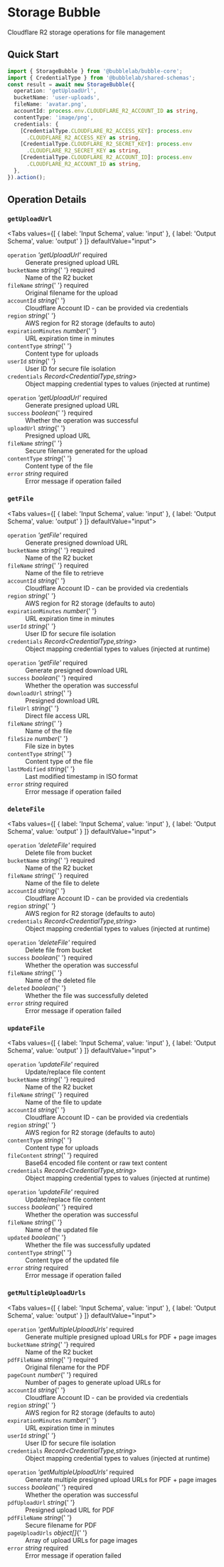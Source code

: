 # Storage Bubble

Cloudflare R2 storage operations for file management


## Quick Start

```typescript
import { StorageBubble } from '@bubblelab/bubble-core';
import { CredentialType } from '@bubblelab/shared-schemas';
const result = await new StorageBubble({
  operation: 'getUploadUrl',
  bucketName: 'user-uploads',
  fileName: 'avatar.png',
  accountId: process.env.CLOUDFLARE_R2_ACCOUNT_ID as string,
  contentType: 'image/png',
  credentials: {
    [CredentialType.CLOUDFLARE_R2_ACCESS_KEY]: process.env
      .CLOUDFLARE_R2_ACCESS_KEY as string,
    [CredentialType.CLOUDFLARE_R2_SECRET_KEY]: process.env
      .CLOUDFLARE_R2_SECRET_KEY as string,
    [CredentialType.CLOUDFLARE_R2_ACCOUNT_ID]: process.env
      .CLOUDFLARE_R2_ACCOUNT_ID as string,
  },
}).action();
```

## Operation Details

### `getUploadUrl`

<Tabs values={[
  { label: 'Input Schema', value: 'input' },
  { label: 'Output Schema', value: 'output' }
]} defaultValue="input">
  <TabItem value="input">

<div className="schema-card">
<dl>
  <dt><code>operation</code> <em>'getUploadUrl'</em> <span style={{color:'#d32f2f',fontWeight:600}}>required</span></dt>
  <dd>Generate presigned upload URL</dd>

<dt>
  <code>bucketName</code> <em>string</em>{' '}
  <span style={{ color: '#d32f2f', fontWeight: 600 }}>required</span>
</dt>
<dd>Name of the R2 bucket</dd>

<dt>
  <code>fileName</code> <em>string</em>{' '}
  <span style={{ color: '#d32f2f', fontWeight: 600 }}>required</span>
</dt>
<dd>Original filename for the upload</dd>

<dt>
  <code>accountId</code> <em>string</em>{' '}
</dt>
<dd>Cloudflare Account ID - can be provided via credentials</dd>

<dt>
  <code>region</code> <em>string</em>{' '}
</dt>
<dd>AWS region for R2 storage (defaults to auto)</dd>

<dt>
  <code>expirationMinutes</code> <em>number</em>{' '}
</dt>
<dd>URL expiration time in minutes</dd>

<dt>
  <code>contentType</code> <em>string</em>{' '}
</dt>
<dd>Content type for uploads</dd>

<dt>
  <code>userId</code> <em>string</em>{' '}
</dt>
<dd>User ID for secure file isolation</dd>

  <dt><code>credentials</code> <em>Record&lt;CredentialType,string&gt;</em> </dt>
  <dd>Object mapping credential types to values (injected at runtime)</dd>
</dl>

</div>

  </TabItem>
  <TabItem value="output">

<div className="schema-card">
<dl>
  <dt><code>operation</code> <em>'getUploadUrl'</em> <span style={{color:'#d32f2f',fontWeight:600}}>required</span></dt>
  <dd>Generate presigned upload URL</dd>

<dt>
  <code>success</code> <em>boolean</em>{' '}
  <span style={{ color: '#d32f2f', fontWeight: 600 }}>required</span>
</dt>
<dd>Whether the operation was successful</dd>

<dt>
  <code>uploadUrl</code> <em>string</em>{' '}
</dt>
<dd>Presigned upload URL</dd>

<dt>
  <code>fileName</code> <em>string</em>{' '}
</dt>
<dd>Secure filename generated for the upload</dd>

<dt>
  <code>contentType</code> <em>string</em>{' '}
</dt>
<dd>Content type of the file</dd>

  <dt><code>error</code> <em>string</em> <span style={{color:'#d32f2f',fontWeight:600}}>required</span></dt>
  <dd>Error message if operation failed</dd>
</dl>

</div>

  </TabItem>
</Tabs>

### `getFile`

<Tabs values={[
  { label: 'Input Schema', value: 'input' },
  { label: 'Output Schema', value: 'output' }
]} defaultValue="input">
  <TabItem value="input">

<div className="schema-card">
<dl>
  <dt><code>operation</code> <em>'getFile'</em> <span style={{color:'#d32f2f',fontWeight:600}}>required</span></dt>
  <dd>Generate presigned download URL</dd>

<dt>
  <code>bucketName</code> <em>string</em>{' '}
  <span style={{ color: '#d32f2f', fontWeight: 600 }}>required</span>
</dt>
<dd>Name of the R2 bucket</dd>

<dt>
  <code>fileName</code> <em>string</em>{' '}
  <span style={{ color: '#d32f2f', fontWeight: 600 }}>required</span>
</dt>
<dd>Name of the file to retrieve</dd>

<dt>
  <code>accountId</code> <em>string</em>{' '}
</dt>
<dd>Cloudflare Account ID - can be provided via credentials</dd>

<dt>
  <code>region</code> <em>string</em>{' '}
</dt>
<dd>AWS region for R2 storage (defaults to auto)</dd>

<dt>
  <code>expirationMinutes</code> <em>number</em>{' '}
</dt>
<dd>URL expiration time in minutes</dd>

<dt>
  <code>userId</code> <em>string</em>{' '}
</dt>
<dd>User ID for secure file isolation</dd>

  <dt><code>credentials</code> <em>Record&lt;CredentialType,string&gt;</em> </dt>
  <dd>Object mapping credential types to values (injected at runtime)</dd>
</dl>

</div>

  </TabItem>
  <TabItem value="output">

<div className="schema-card">
<dl>
  <dt><code>operation</code> <em>'getFile'</em> <span style={{color:'#d32f2f',fontWeight:600}}>required</span></dt>
  <dd>Generate presigned download URL</dd>

<dt>
  <code>success</code> <em>boolean</em>{' '}
  <span style={{ color: '#d32f2f', fontWeight: 600 }}>required</span>
</dt>
<dd>Whether the operation was successful</dd>

<dt>
  <code>downloadUrl</code> <em>string</em>{' '}
</dt>
<dd>Presigned download URL</dd>

<dt>
  <code>fileUrl</code> <em>string</em>{' '}
</dt>
<dd>Direct file access URL</dd>

<dt>
  <code>fileName</code> <em>string</em>{' '}
</dt>
<dd>Name of the file</dd>

<dt>
  <code>fileSize</code> <em>number</em>{' '}
</dt>
<dd>File size in bytes</dd>

<dt>
  <code>contentType</code> <em>string</em>{' '}
</dt>
<dd>Content type of the file</dd>

<dt>
  <code>lastModified</code> <em>string</em>{' '}
</dt>
<dd>Last modified timestamp in ISO format</dd>

  <dt><code>error</code> <em>string</em> <span style={{color:'#d32f2f',fontWeight:600}}>required</span></dt>
  <dd>Error message if operation failed</dd>
</dl>

</div>

  </TabItem>
</Tabs>

### `deleteFile`

<Tabs values={[
  { label: 'Input Schema', value: 'input' },
  { label: 'Output Schema', value: 'output' }
]} defaultValue="input">
  <TabItem value="input">

<div className="schema-card">
<dl>
  <dt><code>operation</code> <em>'deleteFile'</em> <span style={{color:'#d32f2f',fontWeight:600}}>required</span></dt>
  <dd>Delete file from bucket</dd>

<dt>
  <code>bucketName</code> <em>string</em>{' '}
  <span style={{ color: '#d32f2f', fontWeight: 600 }}>required</span>
</dt>
<dd>Name of the R2 bucket</dd>

<dt>
  <code>fileName</code> <em>string</em>{' '}
  <span style={{ color: '#d32f2f', fontWeight: 600 }}>required</span>
</dt>
<dd>Name of the file to delete</dd>

<dt>
  <code>accountId</code> <em>string</em>{' '}
</dt>
<dd>Cloudflare Account ID - can be provided via credentials</dd>

<dt>
  <code>region</code> <em>string</em>{' '}
</dt>
<dd>AWS region for R2 storage (defaults to auto)</dd>

  <dt><code>credentials</code> <em>Record&lt;CredentialType,string&gt;</em> </dt>
  <dd>Object mapping credential types to values (injected at runtime)</dd>
</dl>

</div>

  </TabItem>
  <TabItem value="output">

<div className="schema-card">
<dl>
  <dt><code>operation</code> <em>'deleteFile'</em> <span style={{color:'#d32f2f',fontWeight:600}}>required</span></dt>
  <dd>Delete file from bucket</dd>

<dt>
  <code>success</code> <em>boolean</em>{' '}
  <span style={{ color: '#d32f2f', fontWeight: 600 }}>required</span>
</dt>
<dd>Whether the operation was successful</dd>

<dt>
  <code>fileName</code> <em>string</em>{' '}
</dt>
<dd>Name of the deleted file</dd>

<dt>
  <code>deleted</code> <em>boolean</em>{' '}
</dt>
<dd>Whether the file was successfully deleted</dd>

  <dt><code>error</code> <em>string</em> <span style={{color:'#d32f2f',fontWeight:600}}>required</span></dt>
  <dd>Error message if operation failed</dd>
</dl>

</div>

  </TabItem>
</Tabs>

### `updateFile`

<Tabs values={[
  { label: 'Input Schema', value: 'input' },
  { label: 'Output Schema', value: 'output' }
]} defaultValue="input">
  <TabItem value="input">

<div className="schema-card">
<dl>
  <dt><code>operation</code> <em>'updateFile'</em> <span style={{color:'#d32f2f',fontWeight:600}}>required</span></dt>
  <dd>Update/replace file content</dd>

<dt>
  <code>bucketName</code> <em>string</em>{' '}
  <span style={{ color: '#d32f2f', fontWeight: 600 }}>required</span>
</dt>
<dd>Name of the R2 bucket</dd>

<dt>
  <code>fileName</code> <em>string</em>{' '}
  <span style={{ color: '#d32f2f', fontWeight: 600 }}>required</span>
</dt>
<dd>Name of the file to update</dd>

<dt>
  <code>accountId</code> <em>string</em>{' '}
</dt>
<dd>Cloudflare Account ID - can be provided via credentials</dd>

<dt>
  <code>region</code> <em>string</em>{' '}
</dt>
<dd>AWS region for R2 storage (defaults to auto)</dd>

<dt>
  <code>contentType</code> <em>string</em>{' '}
</dt>
<dd>Content type for uploads</dd>

<dt>
  <code>fileContent</code> <em>string</em>{' '}
  <span style={{ color: '#d32f2f', fontWeight: 600 }}>required</span>
</dt>
<dd>Base64 encoded file content or raw text content</dd>

  <dt><code>credentials</code> <em>Record&lt;CredentialType,string&gt;</em> </dt>
  <dd>Object mapping credential types to values (injected at runtime)</dd>
</dl>

</div>

  </TabItem>
  <TabItem value="output">

<div className="schema-card">
<dl>
  <dt><code>operation</code> <em>'updateFile'</em> <span style={{color:'#d32f2f',fontWeight:600}}>required</span></dt>
  <dd>Update/replace file content</dd>

<dt>
  <code>success</code> <em>boolean</em>{' '}
  <span style={{ color: '#d32f2f', fontWeight: 600 }}>required</span>
</dt>
<dd>Whether the operation was successful</dd>

<dt>
  <code>fileName</code> <em>string</em>{' '}
</dt>
<dd>Name of the updated file</dd>

<dt>
  <code>updated</code> <em>boolean</em>{' '}
</dt>
<dd>Whether the file was successfully updated</dd>

<dt>
  <code>contentType</code> <em>string</em>{' '}
</dt>
<dd>Content type of the updated file</dd>

  <dt><code>error</code> <em>string</em> <span style={{color:'#d32f2f',fontWeight:600}}>required</span></dt>
  <dd>Error message if operation failed</dd>
</dl>

</div>

  </TabItem>
</Tabs>

### `getMultipleUploadUrls`

<Tabs values={[
  { label: 'Input Schema', value: 'input' },
  { label: 'Output Schema', value: 'output' }
]} defaultValue="input">
  <TabItem value="input">

<div className="schema-card">
<dl>
  <dt><code>operation</code> <em>'getMultipleUploadUrls'</em> <span style={{color:'#d32f2f',fontWeight:600}}>required</span></dt>
  <dd>Generate multiple presigned upload URLs for PDF + page images</dd>

<dt>
  <code>bucketName</code> <em>string</em>{' '}
  <span style={{ color: '#d32f2f', fontWeight: 600 }}>required</span>
</dt>
<dd>Name of the R2 bucket</dd>

<dt>
  <code>pdfFileName</code> <em>string</em>{' '}
  <span style={{ color: '#d32f2f', fontWeight: 600 }}>required</span>
</dt>
<dd>Original filename for the PDF</dd>

<dt>
  <code>pageCount</code> <em>number</em>{' '}
  <span style={{ color: '#d32f2f', fontWeight: 600 }}>required</span>
</dt>
<dd>Number of pages to generate upload URLs for</dd>

<dt>
  <code>accountId</code> <em>string</em>{' '}
</dt>
<dd>Cloudflare Account ID - can be provided via credentials</dd>

<dt>
  <code>region</code> <em>string</em>{' '}
</dt>
<dd>AWS region for R2 storage (defaults to auto)</dd>

<dt>
  <code>expirationMinutes</code> <em>number</em>{' '}
</dt>
<dd>URL expiration time in minutes</dd>

<dt>
  <code>userId</code> <em>string</em>{' '}
</dt>
<dd>User ID for secure file isolation</dd>

  <dt><code>credentials</code> <em>Record&lt;CredentialType,string&gt;</em> </dt>
  <dd>Object mapping credential types to values (injected at runtime)</dd>
</dl>

</div>

  </TabItem>
  <TabItem value="output">

<div className="schema-card">
<dl>
  <dt><code>operation</code> <em>'getMultipleUploadUrls'</em> <span style={{color:'#d32f2f',fontWeight:600}}>required</span></dt>
  <dd>Generate multiple presigned upload URLs for PDF + page images</dd>

<dt>
  <code>success</code> <em>boolean</em>{' '}
  <span style={{ color: '#d32f2f', fontWeight: 600 }}>required</span>
</dt>
<dd>Whether the operation was successful</dd>

<dt>
  <code>pdfUploadUrl</code> <em>string</em>{' '}
</dt>
<dd>Presigned upload URL for PDF</dd>

<dt>
  <code>pdfFileName</code> <em>string</em>{' '}
</dt>
<dd>Secure filename for PDF</dd>

<dt>
  <code>pageUploadUrls</code> <em>object[]</em>{' '}
</dt>
<dd>Array of upload URLs for page images</dd>

  <dt><code>error</code> <em>string</em> <span style={{color:'#d32f2f',fontWeight:600}}>required</span></dt>
  <dd>Error message if operation failed</dd>
</dl>

</div>

  </TabItem>
</Tabs>
